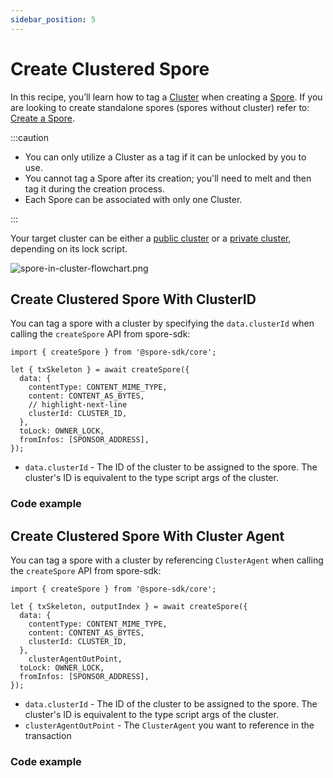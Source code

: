 ```yaml
---
sidebar_position: 5
---
```


# Create Clustered Spore

In this recipe, you’ll learn how to tag a [Cluster](/basics/spore-101#what-is-a-cluster) when creating a [Spore](/basics/spore-101#what-is-a-spore). If you are looking to create standalone spores (spores without cluster) refer to: [Create a Spore](/recipes/create-spore).

:::caution

- You can only utilize a Cluster as a tag if it can be unlocked by you to use. 
- You cannot tag a Spore after its creation; you'll need to melt and then tag it during the creation process.
- Each Spore can be associated with only one Cluster.

:::

Your target cluster can be either a [public cluster](/recipes/create-private-cluster) or a [private cluster](/recipes/create-private-cluster), depending on its lock script.

![spore-in-cluster-flowchart.png](../../static/img/recipes/spore-in-cluster/flowchart.png)

## Create Clustered Spore With ClusterID

You can tag a spore with a cluster by specifying the `data.clusterId` when calling the `createSpore` API from spore-sdk:

```tsx
import { createSpore } from '@spore-sdk/core';

let { txSkeleton } = await createSpore({
  data: {
    contentType: CONTENT_MIME_TYPE,
    content: CONTENT_AS_BYTES,
    // highlight-next-line
    clusterId: CLUSTER_ID,
  },
  toLock: OWNER_LOCK,
  fromInfos: [SPONSOR_ADDRESS],
});
```

- `data.clusterId` - The ID of the cluster to be assigned to the spore. The cluster's ID is equivalent to the type script args of the cluster.

### Code example
<EmbedCard
  title="createSporeWithCluster.ts"
  href="https://github.com/sporeprotocol/spore-sdk/blob/beta/examples/secp256k1/apis/createSporeWithCluster.ts"
  description="Create a Clustered Spore on-chain"
  className="margin-top--sm"
/>

## Create Clustered Spore With Cluster Agent

You can tag a spore with a cluster by referencing `ClusterAgent` when calling the `createSpore` API from spore-sdk:

```tsx
import { createSpore } from '@spore-sdk/core';

let { txSkeleton, outputIndex } = await createSpore({
  data: {
    contentType: CONTENT_MIME_TYPE,
    content: CONTENT_AS_BYTES,
    clusterId: CLUSTER_ID,
  },
	clusterAgentOutPoint,
  toLock: OWNER_LOCK,
  fromInfos: [SPONSOR_ADDRESS],
});
```

- `data.clusterId` - The ID of the cluster to be assigned to the spore. The cluster's ID is equivalent to the type script args of the cluster.
- `clusterAgentOutPoint` - The `ClusterAgent` you want to reference in the transaction

### Code example
<EmbedCard
  title="createSporeWithClusterAgent.ts"
  href="https://github.com/sporeprotocol/spore-sdk/blob/beta/examples/secp256k1/apis/createSporeWithClusterAgent.ts"
  description="Create a Clustered Spore with Cluster Agent on-chain"
  className="margin-top--sm"
/>
